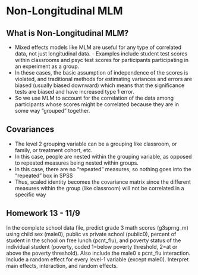 # Non-Longitudinal MLM

## What is Non-Longitudinal MLM?

- Mixed effects models like MLM are useful for any type of correlated data, not just longitudinal data. - Examples include student test scores within classrooms and psyc test scores for participants participating in an experiment as a group. 
- In these cases, the basic assumption of independence of the scores is violated, and traditional methods for estimating variances and errors are biased (usually biased downward) which means that the significance tests are biased and have increased type 1 error.
- So we use MLM to account for the correlation of the data among participants whose scores might be correlated because they are in some way "grouped" together.

## Covariances 

- The level 2 grouping variable can be a grouping like classroom, or family, or treatment cohort, etc.
- In this case, people are nested within the grouping variable, as opposed to repeated measures being nested within groups.
- In this case, there are no "repeated" measures, so nothing goes into the "repeated" box in SPSS
- Thus, scaled identity becomes the covariance matrix since the different measures within the group (like classroom) will not be correlated in a specific way

## Homework 13 - 11/9 

In the complete school data file, predict grade 3 math scores (g3sprng_m) using child sex (male0), public vs private school (public0), percent of student in the school on free lunch (pcnt_flu), and poverty status of the individual student (poverty, coded 1=below poverty threshold, 2=at or above the poverty threshold). Also include the male0 x pcnt_flu interaction. Include a random effect for every level-1 variable (except male0). Interpret main effects, interaction, and random effects. 


